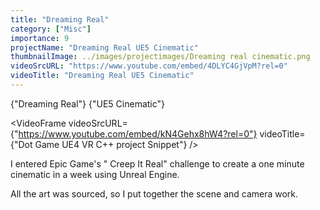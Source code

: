 ```yaml
---
title: "Dreaming Real"
category: ["Misc"]
importance: 9
projectName: "Dreaming Real UE5 Cinematic"
thumbnailImage: ../images/projectimages/Dreaming real cinematic.png
videoSrcURL: "https://www.youtube.com/embed/4DLYC4GjVpM?rel=0"
videoTitle: "Dreaming Real UE5 Cinematic"
---
```


<AsciiText bClassStyling={true}>{"Dreaming Real"}</AsciiText>
<AsciiText bClassStyling={true}>{"UE5 Cinematic"}</AsciiText>

<VideoFrame 
videoSrcURL={"https://www.youtube.com/embed/kN4Gehx8hW4?rel=0"}
videoTitle={"Dot Game UE4 VR C++ project Snippet"}
/>

I entered Epic Game's " Creep It Real" challenge to create a one minute cinematic in a week using Unreal Engine.
<br/>

All the art was sourced, so I put together the scene and camera work.